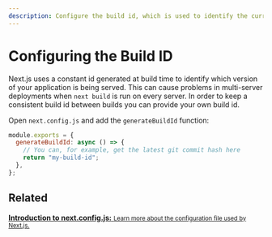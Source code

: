 ```yaml
---
description: Configure the build id, which is used to identify the current build in which your application is being served.
---
```


# Configuring the Build ID

Next.js uses a constant id generated at build time to identify which version of your application is being served. This can cause problems in multi-server deployments when `next build` is run on every server. In order to keep a consistent build id between builds you can provide your own build id.

Open `next.config.js` and add the `generateBuildId` function:

```js
module.exports = {
  generateBuildId: async () => {
    // You can, for example, get the latest git commit hash here
    return "my-build-id";
  },
};
```

## Related

<div className="card">
  <a href="/docs/api-reference/next.config.js/introduction.md">
    <b>Introduction to next.config.js:</b>
    <small>Learn more about the configuration file used by Next.js.</small>
  </a>
</div>


